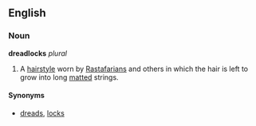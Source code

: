==English==
===Noun===
'''dreadlocks''' ''plural''

#A [[hairstyle]] worn by [[Rastafarian]]s and others in which the hair is left to grow into long [[matt]]ed strings.

====Synonyms====
*[[dreads]], [[locks]]
